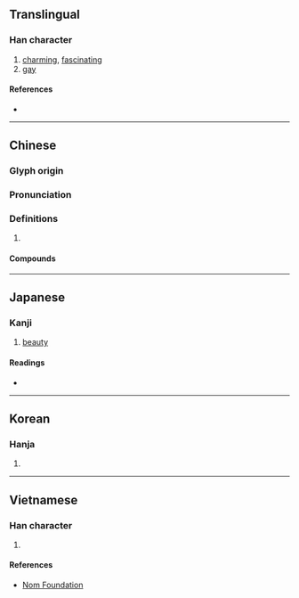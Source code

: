 {{character info/new}}
==Translingual==

===Han character===
{{Han char|rn=38|rad=女|as=11|sn=14|four=41427|canj=VMYF|ids=⿰女焉}}

# [[charming]], [[fascinating]]
# [[gay]]

====References====
* {{Han ref|kx=0270.040|dkj=06659|dj=0537.300|hdz=21079.010|uh=5AE3|ud=23267|bh=B9E4|bd=47588}}

----

==Chinese==
{{zh-forms}}

===Glyph origin===
{{Han etym}}

===Pronunciation===
{{zh-pron
|m=yān
|c=jin1
|mn=ian
|mc=y
|oc=y
|cat=
}}

===Definitions===
{{zh-hanzi}}

# {{rfdef|zh}}

====Compounds====
{{zh-der|奼紫嫣紅|嫣然|嫣然一笑|嫣紅|蟬嫣}}

----

==Japanese==

===Kanji===
{{ja-kanji|grade=|rs=女11}}

# [[beauty]]

====Readings====
* {{ja-readings|on=[[えん]] (en)|kun=}}

----

==Korean==

===Hanja===
{{ko-hanja|hangeul=언|rv=eon|mr=ŏn}}

# {{defn|lang=ko|sort=女11}}

----

==Vietnamese==

===Han character===
{{vi-readings|rs=女11|hanviet=yên}}

# {{defn|lang=vi|sort=女11}}

====References====
* [http://nomfoundation.org/common/nom_details.php?codepoint=5ae3 Nom Foundation]
